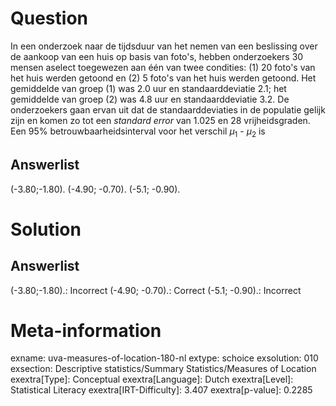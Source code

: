 Question
========

In een onderzoek naar de tijdsduur van het nemen van een beslissing over
de aankoop van een huis op basis van foto\'s, hebben onderzoekers 30
mensen aselect toegewezen aan één van twee condities: (1) 20 foto\'s van
het huis werden getoond en (2) 5 foto\'s van het huis werden getoond.
Het gemiddelde van groep (1) was 2.0 uur en standaarddeviatie 2.1; het
gemiddelde van groep (2) was 4.8 uur en standaarddeviatie 3.2. De
onderzoekers gaan ervan uit dat de standaarddeviaties in de populatie
gelijk zijn en komen zo tot een *standard error* van 1.025 en 28
vrijheidsgraden. Een 95% betrouwbaarheidsinterval voor het verschil *μ*~1~ - *μ*~2~ is

Answerlist
----------

(-3.80;-1.80).
(-4.90; -0.70).
(-5.1; -0.90).

Solution
========

Answerlist
----------

(-3.80;-1.80).: Incorrect
(-4.90; -0.70).: Correct
(-5.1; -0.90).: Incorrect

Meta-information
================
exname: uva-measures-of-location-180-nl
extype: schoice
exsolution: 010
exsection: Descriptive statistics/Summary Statistics/Measures of Location
exextra[Type]: Conceptual
exextra[Language]: Dutch
exextra[Level]: Statistical Literacy
exextra[IRT-Difficulty]: 3.407
exextra[p-value]: 0.2285
